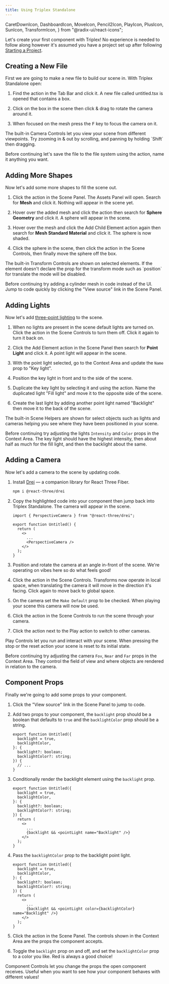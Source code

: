 ```yaml
---
title: Using Triplex Standalone
---
```


  CaretDownIcon,
  DashboardIcon,
  MoveIcon,
  Pencil2Icon,
  PlayIcon,
  PlusIcon,
  SunIcon,
  TransformIcon,
} from "@radix-ui/react-icons";

Let's create your first component with Triplex! No experience is needed to follow along however it's assumed you have a project set up after following [Starting a Project](/docs/get-started/starting-a-project).

## Creating a New File

First we are going to make a new file to build our scene in. With Triplex Standalone open:

1. Find the <ActionLink icon={PlusIcon} href="/docs" name="New File" /> action in the Tab Bar and click it. A new file called untitled.tsx is opened that contains a box.

1. Click on the box in the scene then click & drag to rotate the camera around it.

1. When focused on the mesh press the <Kbd>F</Kbd> key to focus the camera on it.

<KnowledgeCallout>
  The built-in Camera Controls let you view your scene from different
  viewpoints. Try zooming in & out by scrolling, and panning by holding `Shift`
  then dragging.
</KnowledgeCallout>

Before continuing let's save the file to the file system using the <ActionLink icon="⌘ + S" href="/docs" name="Save" /> action, name it anything you want.

## Adding More Shapes

Now let's add some more shapes to fill the scene out.

1. Click the <ActionLink icon={PlusIcon} href="/docs" name="Add Element" /> action in the Scene Panel. The Assets Panel will open. Search for **Mesh** and click it. Nothing will appear in the scene yet.

1. Hover over the added mesh and click the <ActionLink icon={PlusIcon} href="/docs" name="Add Child Element" /> action then search for **Sphere Geometry** and click it. A sphere will appear in the scene.

1. Hover over the mesh and click the Add Child Element action again then search for **Mesh Standard Material** and click it. The sphere is now shaded.

1. Click the sphere in the scene, then click the <ActionLink icon={MoveIcon} href="/docs" name="Translate" /> action in the Scene Controls, then finally move the sphere off the box.

<KnowledgeCallout>
  The built-in Transform Controls are shown on selected elements. If the element
  doesn't declare the prop for the transform mode such as `position` for
  translate the mode will be disabled.
</KnowledgeCallout>

Before continuing try adding a cylinder mesh in code instead of the UI. Jump to code quickly by clicking the "View source" link in the Scene Panel.

## Adding Lights

Now let's add [three-point lighting](https://en.wikipedia.org/wiki/Three-point_lighting) to the scene.

1. When no lights are present in the scene default lights are turned on. Click the <ActionLink icon={SunIcon} href="/docs" name="Turn Off Default Lights" /> action in the Scene Controls to turn them off. Click it again to turn it back on.

1. Click the Add Element action in the Scene Panel then search for **Point Light** and click it. A point light will appear in the scene.

1. With the point light selected, go to the Context Area and update the `Name` prop to "Key light".

1. Position the key light in front and to the side of the scene.

1. Duplicate the key light by selecting it and using the <ActionLink icon="⌘ + D" href="/docs" name="Duplicate Element" /> action. Name the duplicated light "Fill light" and move it to the opposite side of the scene.

1. Create the last light by adding another point light named "Backlight" then move it to the back of the scene.

<KnowledgeCallout>
  The built-in Scene Helpers are shown for select objects such as lights and
  cameras helping you see where they have been positioned in your scene.
</KnowledgeCallout>

Before continuing try adjusting the lights `Intensity` and `Color` props in the Context Area. The key light should have the highest intensity, then about half as much for the fill light, and then the backlight about the same.

## Adding a Camera

Now let's add a camera to the scene by updating code.

1. Install [Drei](https://github.com/pmndrs/drei) — a companion library for React Three Fiber.

   ```bash filename="Terminal"
   npm i @react-three/drei
   ```

1. Copy the highlighted code into your component then jump back into Triplex Standalone. The camera will appear in the scene.

   ```tsx filename="new-scene.tsx" {1,7}
   import { PerspectiveCamera } from "@react-three/drei";

   export function Untitled() {
     return (
       <>
         ...
         <PerspectiveCamera />
       </>
     );
   }
   ```

1. Position and rotate the camera at an angle in-front of the scene. We're operating on vibes here so do what feels good!

1. Click the <ActionLink icon={WorldSpaceIcon} href="/docs" name="Set Local Transform" /> action in the Scene Controls. Transforms now operate in local space, when translating the camera it will move in the direction it's facing. Click again to move back to global space.

1. On the camera set the `Make Default` prop to be checked. When playing your scene this camera will now be used.

1. Click the <ActionLink icon={PlayIcon} href="/docs" name="Play" /> action in the Scene Controls to run the scene through your camera.

1. Click the <ActionLink icon={CaretDownIcon} href="/docs" name="Set Play Camera" /> action next to the Play action to switch to other cameras.

<KnowledgeCallout>
  Play Controls let you run and interact with your scene. When pressing the stop
  or the reset action your scene is reset to its initial state.
</KnowledgeCallout>

Before continuing try adjusting the camera `Fov`, `Near` and `Far` props in the Context Area. They control the field of view and where objects are rendered in relation to the camera.

## Component Props

Finally we're going to add some props to your component.

1. Click the "View source" link in the Scene Panel to jump to code.

1. Add two props to your component, the `backlight` prop should be a boolean that defaults to `true` and the `backlightColor` prop should be a string.

   ```tsx filename="new-scene.tsx" {2,3,5,6}
   export function Untitled({
     backlight = true,
     backlightColor,
   }: {
     backlight?: boolean;
     backlightColor?: string;
   }) {
     // ...
   }
   ```

1. Conditionally render the backlight element using the `backlight` prop.

   ```tsx filename="new-scene.tsx" {11}
   export function Untitled({
     backlight = true,
     backlightColor,
   }: {
     backlight?: boolean;
     backlightColor?: string;
   }) {
     return (
       <>
         ...
         {backlight && <pointLight name="Backlight" />}
       </>
     );
   }
   ```

1. Pass the `backlightColor` prop to the backlight point light.

   ```tsx filename="new-scene.tsx" {/color={backlightColor}/}
   export function Untitled({
     backlight = true,
     backlightColor,
   }: {
     backlight?: boolean;
     backlightColor?: string;
   }) {
     return (
       <>
         ...
         {backlight && <pointLight color={backlightColor} name="Backlight" />}
       </>
     );
   }
   ```

1. Click the <ActionLink icon={Pencil2Icon} href="/docs" name="Component Controls" /> action in the Scene Panel. The controls shown in the Context Area are the props the component accepts.

1. Toggle the `backlight` prop on and off, and set the `backlightColor` prop to a color you like. Red is always a good choice!

<KnowledgeCallout>
  Component Controls let you change the props the open component receives.
  Useful when you want to see how your component behaves with different values!
</KnowledgeCallout>
